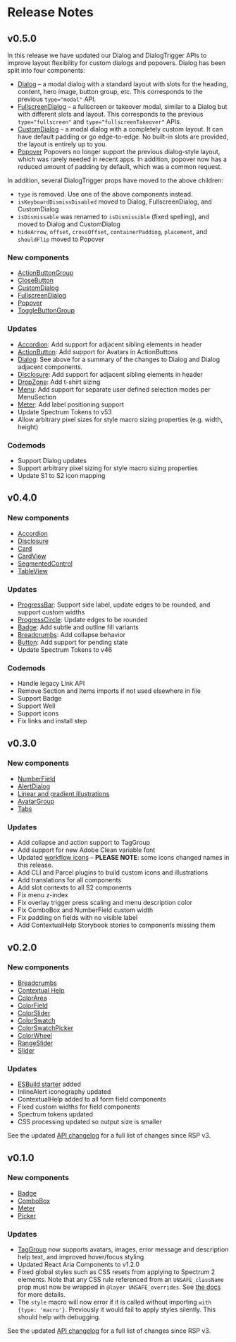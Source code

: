
# Release Notes

## v0.5.0

In this release we have updated our Dialog and DialogTrigger APIs to improve layout flexibility for custom dialogs and popovers. Dialog has been split into four components:

* [Dialog](?path=/docs/dialog--docs) – a modal dialog with a standard layout with slots for the heading, content, hero image, button group, etc. This corresponds to the previous `type="modal"` API.
* [FullscreenDialog](?path=/docs/fullscreendialog--docs) – a fullscreen or takeover modal, similar to a Dialog but with different slots and layout. This corresponds to the previous `type="fullscreen"` and `type="fullscreenTakeover"` APIs.
* [CustomDialog](?path=/docs/customdialog--docs) – a modal dialog with a completely custom layout. It can have default padding or go edge-to-edge. No built-in slots are provided, the layout is entirely up to you.
* [Popover](?path=/docs/popover--docs) Popovers no longer support the previous dialog-style layout, which was rarely needed in recent apps. In addition, popover now has a reduced amount of padding by default, which was a common request.

In addition, several DialogTrigger props have moved to the above children:

* `type` is removed. Use one of the above components instead.
* `isKeyboardDismissDisabled` moved to Dialog, FullscreenDialog, and CustomDialog
* `isDismissable` was renamed to `isDismissible` (fixed spelling), and moved to Dialog and CustomDialog
* `hideArrow`, `offset`, `crossOffset`, `containerPadding`, `placement`, and `shouldFlip` moved to Popover

### New components

* [ActionButtonGroup](?path=/docs/actionbuttongroup--docs)
* [CloseButton](?path=/docs/customdialog--docs)
* [CustomDialog](?path=/docs/customdialog--docs)
* [FullscreenDialog](?path=/docs/fullscreendialog--docs)
* [Popover](?path=/docs/popover--docs)
* [ToggleButtonGroup](?path=/docs/togglebuttongroup--docs)

### Updates

* [Accordion](?path=/docs/accordion--docs): Add support for adjacent sibling elements in header
* [ActionButton](?path=/docs/actionbutton--docs): Add support for Avatars in ActionButtons
* [Dialog](?path=/docs/dialog--docs): See above for a summary of the changes to Dialog and Dialog adjacent components.
* [Disclosure](?path=/docs/disclosure--docs): Add support for adjacent sibling elements in header
* [DropZone](?path=/docs/dropzone--docs): Add t-shirt sizing
* [Menu](?path=/docs/menu--docs): Add support for separate user defined selection modes per MenuSection
* [Meter](?path=/docs/meter--docs): Add label positioning support
* Update Spectrum Tokens to v53
* Allow arbitrary pixel sizes for style macro sizing properties (e.g. width, height)

### Codemods

* Support Dialog updates
* Support arbitrary pixel sizing for style macro sizing properties
* Update S1 to S2 icon mapping

## v0.4.0

### New components

* [Accordion](?path=/docs/accordion--docs)
* [Disclosure](?path=/docs/disclosure--docs)
* [Card](?path=/docs/card--docs)
* [CardView](?path=/docs/cardview--docs)
* [SegmentedControl](?path=/docs/segmentedcontrol--docs)
* [TableView](?path=/docs/tableview--docs)

### Updates

* [ProgressBar](?path=/docs/progressbar--docs): Support side label, update edges to be rounded, and support custom widths
* [ProgressCircle]((?path=/docs/progresscircle--docs)): Update edges to be rounded
* [Badge](?path=/docs/badge--docs): Add subtle and outline fill variants
* [Breadcrumbs](?path=/docs/breadcrumbs--docs): Add collapse behavior
* [Button](?path=/docs/button--docs): Add support for pending state
* Update Spectrum Tokens to v46

### Codemods

* Handle legacy Link API
* Remove Section and Items imports if not used elsewhere in file
* Support Badge
* Support Well
* Support icons
* Fix links and install step

## v0.3.0

<Release030Intro />

### New components

* [NumberField](?path=/docs/numberfield--docs)
* [AlertDialog](?path=/docs/alertdialog--docs)
* [Linear and gradient illustrations](?path=/docs/illustrations--docs)
* [AvatarGroup](?path=/docs/avatargroup--docs)
* [Tabs](?path=/docs/tabs--docs)

### Updates

* Add collapse and action support to TagGroup
* Add support for new Adobe Clean variable font
* Updated [workflow icons](?path=/docs/workflow-icons--docs) – **PLEASE NOTE**: some icons changed names in this release.
* Add CLI and Parcel plugins to build custom icons and illustrations
* Add translations for all components
* Add slot contexts to all S2 components
* Fix menu z-index
* Fix overlay trigger press scaling and menu description color
* Fix ComboBox and NumberField custom width
* Fix padding on fields with no visible label
* Add ContextualHelp Storybook stories to components missing them

## v0.2.0

### New components

* [Breadcrumbs](?path=/docs/breadcrumbs--docs)
* [Contextual Help](?path=/docs/contextualhelp--docs)
* [ColorArea](?path=/docs/colorarea--docs)
* [ColorField](?path=/docs/colorfield--docs)
* [ColorSlider](?path=/docs/colorslider--docs)
* [ColorSwatch](?path=/docs/colorswatch--docs)
* [ColorSwatchPicker](?path=/docs/colorswatchpicker--docs)
* [ColorWheel](?path=/docs/colorwheel--docs)
* [RangeSlider](?path=/docs/rangeslider--docs)
* [Slider](?path=/docs/slider--docs)

### Updates

* [ESBuild starter](https://github.com/adobe/react-spectrum/tree/main/examples/s2-esbuild-starter-app) added
* InlineAlert iconography updated
* ContextualHelp added to all form field components
* Fixed custom widths for field components
* Spectrum tokens updated
* CSS processing updated so output size is smaller

See the updated [API changelog](https://github.com/adobe/react-spectrum/blob/main/packages/@react-spectrum/s2/api-diff.md) for a full list of changes since RSP v3.

## v0.1.0

### New components

* [Badge](?path=/docs/badge--docs)
* [ComboBox](?path=/docs/combobox--docs)
* [Meter](?path=/docs/meter--docs)
* [Picker](?path=/docs/picker--docs)

### Updates

* [TagGroup](?path=/docs/taggroup--docs) now supports avatars, images, error message and description help text, and improved hover/focus styling
* Updated React Aria Components to v1.2.0
* Fixed global styles such as CSS resets from applying to Spectrum 2 elements. Note that any CSS rule referenced from an `UNSAFE_className` prop must now be wrapped in `@layer UNSAFE_overrides`. See [the docs](?path=/docs/intro--docs#unsafe-style-overrides) for more details.
* The `style` macro will now error if it is called without importing `with {type: 'macro'}`. Previously it would fail to apply styles silently. This should help with debugging.

See the updated [API changelog](https://github.com/adobe/react-spectrum/blob/main/packages/@react-spectrum/s2/api-diff.md) for a full list of changes since RSP v3.
